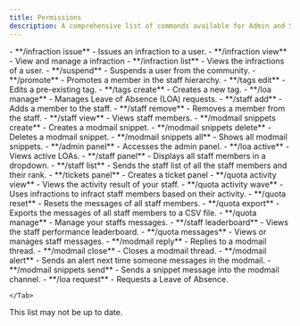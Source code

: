 ```yaml
---
title: Permissions
description: A comprehensive list of commands available for Admin and Staff roles.
---
```



<Tabs>
    <Tab title="Admin Role">
        - **/infraction issue** - Issues an infraction to a user.
        - **/infraction view** - View and manage a infraction
        - **/infraction list** - Views the infractions of a user.
        - **/suspend** - Suspends a user from the community.
        - **/promote** - Promotes a member in the staff hierarchy.
        - **/tags edit** - Edits a pre-existing tag.
        - **/tags create** - Creates a new tag.
        - **/loa manage** - Manages Leave of Absence (LOA) requests.
        - **/staff add** - Adds a member to the staff.
        - **/staff remove** - Removes a member from the staff.
        - **/staff view** - Views staff members.
        - **/modmail snippets create** - Creates a modmail snippet.
        - **/modmail snippets delete** - Deletes a modmail snippet.
        - **/modmail snippets all** - Shows all modmail snippets.
        - **/admin panel** - Accesses the admin panel.
        - **/loa active** - Views active LOAs.
        - **/staff panel** - Displays all staff members in a dropdown.
        - **/staff list** - Sends the staff list of all the staff members and their rank.
        - **/tickets panel** - Creates a ticket panel
        - **/quota activity view** - Views the activity result of your staff.
        - **/quota activity wave** - Uses infractions to infract staff members based on their activity.
        - **/quota reset** - Resets the messages of all staff members.
        - **/quota export** - Exports the messages of all staff members to a CSV file.
        - **/quota manage** - Manage your staffs messages.
    </Tab>
    <Tab title="Staff Role">
        - **/staff leaderboard** - Views the staff performance leaderboard.
        - **/quota messages** - Views or manages staff messages.
        - **/modmail reply** - Replies to a modmail thread.
        - **/modmail close** - Closes a modmail thread.
        - **/modmail alert** - Sends an alert next time someone messages in the modmail.
        - **/modmail snippets send** - Sends a snippet message into the modmail channel.
        - **/loa request** - Requests a Leave of Absence.
        
    </Tab>
</Tabs>

<Warning>This list may not be up to date.</Warning>
